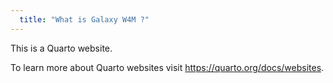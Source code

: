 ---
  title: "What is Galaxy W4M ?"
---

This is a Quarto website.

To learn more about Quarto websites visit <https://quarto.org/docs/websites>.


